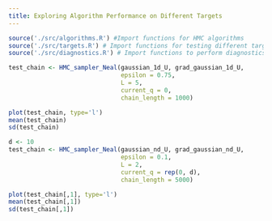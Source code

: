 ```yaml
---
title: Exploring Algorithm Performance on Different Targets
---
```


```r
source('./src/algorithms.R') #Import functions for HMC algorithms
source('./src/targets.R') # Import functions for testing different targets
source('./src/diagnostics.R') # Import functions to perform diagnostics
```

```r
test_chain <- HMC_sampler_Neal(gaussian_1d_U, grad_gaussian_1d_U,
                               epsilon = 0.75,
                               L = 5,
                               current_q = 0,
                               chain_length = 1000)

plot(test_chain, type='l')
mean(test_chain)
sd(test_chain)
```

```r
d <- 10
test_chain <- HMC_sampler_Neal(gaussian_nd_U, grad_gaussian_nd_U,
                               epsilon = 0.1,
                               L = 2,
                               current_q = rep(0, d),
                               chain_length = 5000)

plot(test_chain[,1], type='l')
mean(test_chain[,1])
sd(test_chain[,1])
```

